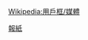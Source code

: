{{Userbox
  |id=广州宅报
  |id-c=#00FFFF
  |info=这个用户喜欢阅读《[[广州日报]]》。
  |info-c=#E6E6FA
  |border-c=#FFFFFF
}} <noinclude>{{Clear}}[[Wikipedia:用戶框/媒體]]
[[Category:媒體用戶框模板|報紙]]
</noinclude>
